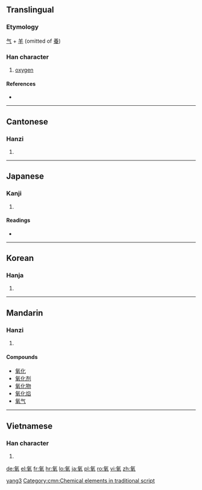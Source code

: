 {{also|氱}}
==Translingual==

===Etymology===
[[气]] + [[羊]] (omitted of [[養]])

===Han character===
{{Han char|rn=84|rad=气|as=06|sn=10|four=8051<sub>7</sub>|canj=人弓廿手 (ONTQ)}}

# [[oxygen]]

====References====
* {{Han ref|kx=0599.151|dkj=17064|hdz=32011.130|uh=6C27|ud=27687|bh=AEF1|bd=44785}}

----

==Cantonese==

===Hanzi===
{{yue-hanzi|jyut=|y=yeung5}}

# {{defn|lang=yue|sort=气06}}

----

==Japanese==

===Kanji===
{{ja-kanji|grade=|rs=气06}}

# {{defn|lang=ja|sort=气06}}

====Readings====
* {{ja-readings|on=[[よう]] (yō)|kun=}}

----

==Korean==

===Hanja===
{{ko-hanja|hangeul=양|eumhun=|rv=yang|mr=yang|y=yang}}

# {{defn|lang=ko|sort=气06}}

----

==Mandarin==

===Hanzi===
{{cmn-hanzi|pin=[[yǎng]] ([[yang3]])|wg=yang<sup>3</sup>}}

# {{defn|lang=cmn|sort=气06}}

====Compounds====
* [[氧化]]
* [[氧化剂]]
* [[氧化物]]
* [[氧化焰]]
* [[氧气]]

[[Category:cmn:Chemical elements in simplified script|yang3]]
[[Category:cmn:Chemical elements in traditional script]]

----

==Vietnamese==

===Han character===
{{vi-hantu|[[dưỡng]]|rs=气06}}

# {{defn|lang=vi|sort=气06}}

[[de:氧]]
[[el:氧]]
[[fr:氧]]
[[hr:氧]]
[[lo:氧]]
[[ja:氧]]
[[pl:氧]]
[[ro:氧]]
[[vi:氧]]
[[zh:氧]]